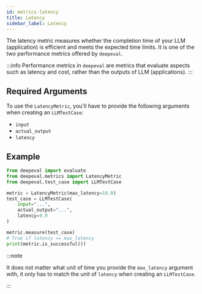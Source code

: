 ```yaml
---
id: metrics-latency
title: Latency
sidebar_label: Latency
---
```


The latency metric measures whether the completion time of your LLM (application) is efficient and meets the expected time limits. It is one of the two performance metrics offered by `deepeval`.

:::info
Performance metrics in `deepeval` are metrics that evaluate aspects such as latency and cost, rather than the outputs of LLM (applications).
:::

## Required Arguments

To use the `LatencyMetric`, you'll have to provide the following arguments when creating an `LLMTestCase`:

- `input`
- `actual_output`
- `latency`

## Example

```python
from deepeval import evaluate
from deepeval.metrics import LatencyMetric
from deepeval.test_case import LLMTestCase

metric = LatencyMetric(max_latency=10.0)
test_case = LLMTestCase(
    input="...",
    actual_output="...",
    latency=9.9
)

metric.measure(test_case)
# True if latency <= max_latency
print(metric.is_successful())
```

:::note

It does not matter what unit of time you provide the `max_latency` argument with, it only has to match the unit of `latency` when creating an `LLMTestCase`.

:::

